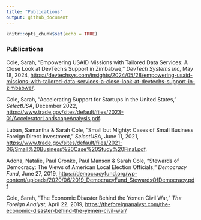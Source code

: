 ```yaml
---
title: "Publications"
output: github_document
---
```


```r
knitr::opts_chunk$set(echo = TRUE)
```

### Publications

Cole, Sarah, "Empowering USAID Missions with Tailored Data Services: A Close Look at DevTech’s Support in Zimbabwe," *DevTech Systems Inc*, May 18, 2024, [https://devtechsys.com/insights/2024/05/28/empowering-usaid-missions-with-tailored-data-services-a-close-look-at-devtechs-support-in-zimbabwe/](https://devtechsys.com/insights/2024/05/28/empowering-usaid-missions-with-tailored-data-services-a-close-look-at-devtechs-support-in-zimbabwe/).

Cole, Sarah, “Accelerating Support for Startups in the United States,” *SelectUSA*, December 2022, [https://www.trade.gov/sites/default/files/2023-01/AcceleratorLandscapeAnalysis.pdf](https://www.trade.gov/sites/default/files/2023-01/AcceleratorLandscapeAnalysis.pdf).

Luban, Samantha & Sarah Cole, “Small but Mighty: Cases of Small Business Foreign Direct Investment,” *SelectUSA*, June 11, 2021, [https://www.trade.gov/sites/default/files/2021-06/Small%20Business%20Case%20Study%20Final.pdf](https://www.trade.gov/sites/default/files/2021-06/Small%20Business%20Case%20Study%20Final.pdf).

Adona, Natalie, Paul Gronke, Paul Manson & Sarah Cole, “Stewards of Democracy: The Views of American Local Election Officials,” *Democracy Fund*, June 27, 2019, [https://democracyfund.org/wp-content/uploads/2020/06/2019_DemocracyFund_StewardsOfDemocracy.pdf](https://democracyfund.org/wp-content/uploads/2020/06/2019_DemocracyFund_StewardsOfDemocracy.pdf)

Cole, Sarah, “The Economic Disaster Behind the Yemen Civil War,” *The Foreign Analyst*, April 22, 2019, [https://theforeignanalyst.com/the-economic-disaster-behind-the-yemen-civil-war/](https://theforeignanalyst.com/the-economic-disaster-behind-the-yemen-civil-war/)